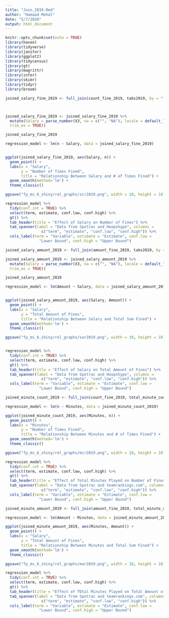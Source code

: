 ```yaml
---
title: "Join_2019.Rmd"
author: "Hamaad Mehal"
date: "5/7/2020"
output: html_document
---
```


```r
knitr::opts_chunk$set(echo = TRUE)
library(haven)
library(tidyverse)
library(janitor)
library(ggplot2)
library(tidycensus)
library(gt)
library(magrittr)
library(infer)
library(skimr)
library(tidyr)
library(broom)
```

```r
joined_salary_fine_2019 <- full_join(count_fine_2019, tabs2019, by = "fixedName")



joined_salary_fine_2019 <- joined_salary_fine_2019 %>%
  mutate(Salary = parse_number(X3, na = c("", "NA"), locale = default_locale(),
  trim_ws = TRUE))

joined_salary_fine_2019

regression_model <- lm(n ~ Salary, data = joined_salary_fine_2019) 


ggplot(joined_salary_fine_2019, aes(Salary, n)) +
  geom_point() +
  labs(x = "Salary",
       y = "Number of Times Fined",
       title = "Relationship Between Salary and # of Times Fined") +
  geom_smooth(method='lm') +
  theme_classic()

ggsave("fp_ms_6_shiny/rel_graphs/scr2019.png", width = 10, height = 10)

regression_model %>%
  tidy(conf.int = TRUE) %>%
  select(term, estimate, conf.low, conf.high) %>%
  gt() %>%
  tab_header(title = "Effect of Salary on Number of Fines") %>%
  tab_spanner(label = "Data from Spotrac and Hoopshype", columns = 
                c("term", "estimate", "conf.low", "conf.high")) %>%
  cols_label(term = "Variable", estimate = "Estimate", conf.low =
               "Lower Bound", conf.high = "Upper Bound")
```


```r
joined_salary_amount_2019 <- full_join(amount_fine_2019, tabs2019, by = "fixedName")

joined_salary_amount_2019 <- joined_salary_amount_2019 %>%
  mutate(Salary = parse_number(X3, na = c("", "NA"), locale = default_locale(),
  trim_ws = TRUE))

joined_salary_amount_2019

regression_model <- lm(Amount ~ Salary, data = joined_salary_amount_2019) 


ggplot(joined_salary_amount_2019, aes(Salary, Amount)) +
  geom_point() +
  labs(x = "Salary",
       y = "Total Amount of Fines",
       title = "Relationship Between Salary and Total Sum Fined") +
  geom_smooth(method='lm') +
  theme_classic()

ggsave("fp_ms_6_shiny/rel_graphs/sar2019.png", width = 10, height = 10)


regression_model %>%
  tidy(conf.int = TRUE) %>%
  select(term, estimate, conf.low, conf.high) %>%
  gt() %>%
  tab_header(title = "Effect of Salary on Total Amount of Fines") %>%
  tab_spanner(label = "Data from Spotrac and Hoopshype", columns = 
                c("term", "estimate", "conf.low", "conf.high")) %>%
  cols_label(term = "Variable", estimate = "Estimate", conf.low =
               "Lower Bound", conf.high = "Upper Bound")
```

```r
joined_minute_count_2019 <- full_join(count_fine_2019, total_minute_count_2019, by = "fixedName")

regression_model <- lm(n ~ Minutes, data = joined_minute_count_2019) 

ggplot(joined_minute_count_2019, aes(Minutes, n)) +
  geom_point() +
  labs(x = "Minutes",
       y = "Number of Times Fined",
       title = "Relationship Between Minutes and # of Times Fined") +
  geom_smooth(method='lm') +
  theme_classic()

ggsave("fp_ms_6_shiny/rel_graphs/mcr2019.png", width = 10, height = 10)

regression_model %>%
  tidy(conf.int = TRUE) %>%
  select(term, estimate, conf.low, conf.high) %>%
  gt() %>%
  tab_header(title = "Effect of Total Minutes Played on Number of Fines") %>%
  tab_spanner(label = "Data from Spotrac and teamrankings.com", columns = 
                c("term", "estimate", "conf.low", "conf.high")) %>%
  cols_label(term = "Variable", estimate = "Estimate", conf.low =
               "Lower Bound", conf.high = "Upper Bound") 
```

```r
joined_minute_amount_2019 <- full_join(amount_fine_2019, total_minute_count_2019, by = "fixedName")

regression_model <- lm(Amount ~ Minutes, data = joined_minute_amount_2019) 

ggplot(joined_minute_amount_2019, aes(Minutes, Amount)) +
  geom_point() +
  labs(x = "Salary",
       y = "Total Amount of Fines",
       title = "Relationship Between Minutes and Total Sum Fined") +
  geom_smooth(method='lm') +
  theme_classic()

ggsave("fp_ms_6_shiny/rel_graphs/mar2019.png", width = 10, height = 10)

regression_model %>%
  tidy(conf.int = TRUE) %>%
  select(term, estimate, conf.low, conf.high) %>%
  gt() %>%
  tab_header(title = "Effect of TOtal Minutes Played on Total Amount of Fines") %>%
  tab_spanner(label = "Data from Spotrac and teamrankings.com", columns = 
                c("term", "estimate", "conf.low", "conf.high")) %>%
  cols_label(term = "Variable", estimate = "Estimate", conf.low =
               "Lower Bound", conf.high = "Upper Bound") 
```